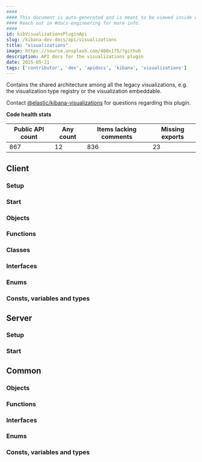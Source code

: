 ```yaml
---
####
#### This document is auto-generated and is meant to be viewed inside our experimental, new docs system.
#### Reach out in #docs-engineering for more info.
####
id: kibVisualizationsPluginApi
slug: /kibana-dev-docs/api/visualizations
title: "visualizations"
image: https://source.unsplash.com/400x175/?github
description: API docs for the visualizations plugin
date: 2025-05-21
tags: ['contributor', 'dev', 'apidocs', 'kibana', 'visualizations']
---
```


Contains the shared architecture among all the legacy visualizations, e.g. the visualization type registry or the visualization embeddable.

Contact [@elastic/kibana-visualizations](https://github.com/orgs/elastic/teams/kibana-visualizations) for questions regarding this plugin.

**Code health stats**

| Public API count  | Any count | Items lacking comments | Missing exports |
|-------------------|-----------|------------------------|-----------------|
| 867 | 12 | 836 | 23 |

## Client

### Setup
<DocDefinitionList data={[visualizationsObj.client.setup]}/>

### Start
<DocDefinitionList data={[visualizationsObj.client.start]}/>

### Objects
<DocDefinitionList data={visualizationsObj.client.objects}/>

### Functions
<DocDefinitionList data={visualizationsObj.client.functions}/>

### Classes
<DocDefinitionList data={visualizationsObj.client.classes}/>

### Interfaces
<DocDefinitionList data={visualizationsObj.client.interfaces}/>

### Enums
<DocDefinitionList data={visualizationsObj.client.enums}/>

### Consts, variables and types
<DocDefinitionList data={visualizationsObj.client.misc}/>

## Server

### Setup
<DocDefinitionList data={[visualizationsObj.server.setup]}/>

### Start
<DocDefinitionList data={[visualizationsObj.server.start]}/>

## Common

### Objects
<DocDefinitionList data={visualizationsObj.common.objects}/>

### Functions
<DocDefinitionList data={visualizationsObj.common.functions}/>

### Interfaces
<DocDefinitionList data={visualizationsObj.common.interfaces}/>

### Enums
<DocDefinitionList data={visualizationsObj.common.enums}/>

### Consts, variables and types
<DocDefinitionList data={visualizationsObj.common.misc}/>

